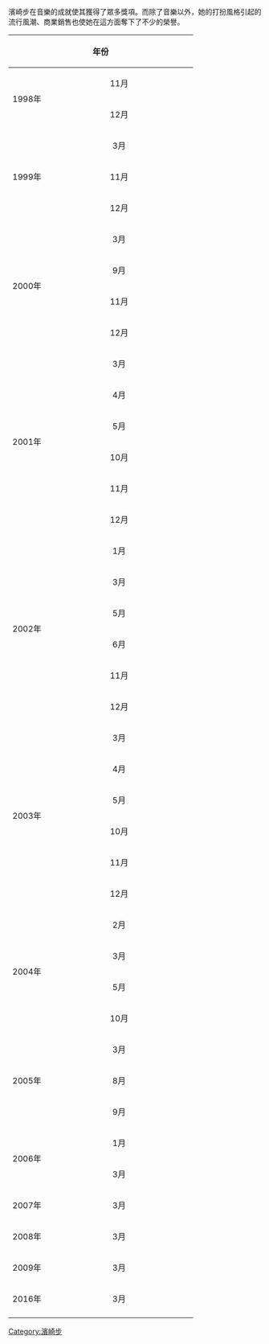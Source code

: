 濱崎步在音樂的成就使其獲得了眾多獎項。而除了音樂以外，她的打扮風格引起的流行風潮、商業銷售也使她在這方面奪下了不少的榮譽。
{| class="wikitable"
! colspan=2 width=20% | 年份
! width="800" | 奖项
|-
| rowspan=4 align="center"|1998年
| rowspan=2 align="center"| 11月
| bgcolor="#F2F2F2" | 日本有线大奖
|-
|
* 新人奖
|-
| rowspan=2 align="center"| 12月
| bgcolor="#F2F2F2" | 大阪有线大奖
|-
|
* 新人奖
|-
| rowspan=12 align="center"| 1999年
| rowspan=4 align="center"| 3月
| bgcolor="#F2F2F2" | 第13届日本金唱片大奖
|-
|
* 年度新人（1998）
* 金单曲—Depend on you
* 年度流行专辑（1998）-- A Song for XX“给XX之歌”
* 双白金专辑—给XX之歌
|-
| bgcolor="#F2F2F2" | HEY!HEY!HEY!音乐大奖III
|-
|
* 最优秀一人奖
|-
| rowspan=2 align="center"| 11月
| bgcolor="#F2F2F2" | 第32届全日本有线放送大奖
|-
|
* 黄金点播奖—Boys&Girls
* 读卖电视台特别奖—Boys&Girls
|-
| rowspan=6 align="center"| 12月
| bgcolor="#F2F2F2" | 第32届日本有线大奖
|-
|
* 有线音乐优秀奖—Boys&Girls
|-
| bgcolor="#F2F2F2" | 第二届音番大奖
|-
|
* 番查员特别奖
|-
| bgcolor="#F2F2F2" | 第41届[[日本唱片大奖|日本唱片大奖]]
|-
|
* 优秀作品奖—Boys&Girls
* 最佳作品奖—给XX之歌
|-
| rowspan=20 align="center"| 2000年
| rowspan=4 align="center"| 3月
| bgcolor="#F2F2F2" | 第14届日本金唱片大奖
|-
|
* 年度单曲—A
* 年度流行专辑—LOVEppears“爱现”
|-
| bgcolor="#F2F2F2" | HEY!HEY!HEY!音乐大奖IV
|-
|
* 纪念滨小姐奖
|-
| rowspan=2 align="center"| 9月
| bgcolor="#F2F2F2" | 2000年最佳牛仔裤穿著人士
|-
|
* 女性部门冠军
|-
| rowspan=2 align="center"| 11月
| bgcolor="#F2F2F2" | 第33届全日本有线放送大奖
|-
|
* 最优秀作品奖—SEASONS“四季”
* 金奖—四季
|-
| rowspan=12 align="center"| 12月
| bgcolor="#F2F2F2" | 2000年艺能界
|-
|
* 指甲艺术皇后
|-
| bgcolor="#F2F2F2" | 第29届女性部门
|-
|
* 最佳穿著人士奖
|-
| bgcolor="#F2F2F2" | 2000年畅销商品一览表
|-
|
* 特等功臣奖
|-
| bgcolor="#F2F2F2" | 第33届日本有线大奖
|-
|
* 最多点播歌手奖—四季
* 有线音乐优秀奖—四季
|-
| bgcolor="#F2F2F2" | 第33届日本唱片销售大奖
|-
|
* 2000年日本最畅销的歌手
** 年间（99/12/06～00/11/02）累计销售
*** 单曲：394万张（共计50亿3000万日元）
*** 专辑：546万张（共计167亿3000万日元）
*** 总额：217亿6000万日元
* 作词家部门第二位
|-
| bgcolor="#F2F2F2" | 第42届日本唱片大奖
|-
|
* 优秀作品奖—四季
* 作词奖—四季
* 专辑大奖—Duty“以声作责”
|-
| rowspan=28 align="center"|2001年
| rowspan=6 align="center"| 3月
| bgcolor="#F2F2F2" | 第15届日本金唱片大奖
|-
|
* 年度单曲—四季
* 年度单曲—M
* 年度流行专辑—以声作则
* 年度艺人（2000）
|-
| bgcolor="#F2F2F2" | 芭比大奖2001
|-
|
* Miss芭比
|-
| bgcolor="#F2F2F2" | 2001[[世界音乐奖|世界音乐奖]]
|-
|
* 世界最畅销亚洲歌手奖
|-
| rowspan=2 align="center"| 4月
| bgcolor="#F2F2F2" | HEY!HEY!HEY!音乐大奖V
|-
|
* 快来比赛奖
|-
| rowspan=6 align="center"| 5月
| bgcolor="#F2F2F2" | 2001年JASRAC奖
|-
|
* 银奖—四季
|-
| bgcolor="#F2F2F2" | 2001宝嘉丽梦幻奖
|-
|
* 宝嘉丽颁发给拥有「永远的梦」，并努力去实现，给世人带来很多梦想的个人和团体的「BVLGARI Brilliant Dreams Award 」
|-
| bgcolor="#F2F2F2" | 2001世界音乐大奖
|-
|
* 亚洲最畅销歌手
|-
| rowspan=4 align="center"| 10月
| bgcolor="#F2F2F2" | 2001最佳牛仔裤穿著人士
|-
|
* 女性部门冠军
|-
| bgcolor="#F2F2F2" |第14届日本最适合佩带眼镜人士
|-
|
* 太阳眼镜部门冠军
|-
| rowspan=4 align="center"| 11月
| bgcolor="#F2F2F2" | 2001全日本点播大奖
|-
|
* 点播大奖-大奖（连续2年获奖）
* 金奖
|-
| bgcolor="#F2F2F2" | 2001艺人部门
|-
|
* 美指皇后（连续2年获奖）
|-
| rowspan=6 align="center"| 12月
| bgcolor="#F2F2F2" | 第34届日本有线大奖
|-
|
* 有线音乐优秀奖
* 最多点播歌手奖
* 大奖
|-
| bgcolor="#F2F2F2" | 第34届日本唱片销售大奖
|-
|
* 艺人销售部门大奖
** 连续2年获奖。年间累计销售：
*** 单曲：533万张（共计66亿7000万日元）
*** 专辑：583万张（共计177亿1000万日元）
*** 总计：243亿8000万日元。
* 单曲部门大奖
* 专辑部门大奖
* 单曲监製人部门大奖
* 专辑监製人部门大奖
|-
| bgcolor="#F2F2F2" | 第43届日本唱片大奖
|-
|
* 最高荣誉大奖—Dearest“最爱”
|-
| rowspan=24 align="center"|2002年
| rowspan=2 align="center"| 1月
| bgcolor="#F2F2F2" | 2002MTV亚洲大奖
|-
|
* 最佳女歌手音乐录像带
* 最具影响力东洋艺人
|-
| rowspan=4 align="center"| 3月
| bgcolor="#F2F2F2" | 2002世界音乐奖
|-
|
* 世界最畅销亚洲歌手奖（连续2年获奖）
|-
| bgcolor="#F2F2F2" | 第16届日本金唱片大奖
|-
|
* 年度流行专辑（2001）-- A BEST“A精选”
* 年度流行专辑（2001）-- I am...“唯我是问…”
* 年度艺人（2001）（连续2年获奖）
|-
| rowspan=2 align="center"| 5月
| bgcolor="#F2F2F2" | 日本MTV录影带大奖'02
|-
|
* 最佳女艺人奖
|-
| rowspan=2 align="center"| 6月
| bgcolor="#F2F2F2" | 第13届国际流行音乐大奖
|-
|
* 全年最受欢迎日本女歌手
|-
| rowspan=8 align="center"| 11月
| bgcolor="#F2F2F2" | 2002年全日本点播大奖
|-
|
* 点播大奖-大奖（连续3年获奖）
|-
| bgcolor="#F2F2F2" | 2001艺人部门
|-
|
* 美指皇后（连续3年获奖，得到免比賽的榮耀，在日文稱作進入"殿堂"）
|-
| bgcolor="#F2F2F2" | 第44届日本唱片大奖
|-
|
* 金奖—Voyage“旅途”
|-
| bgcolor="#F2F2F2" | 第35届日本唱片销售大奖
|-
|
* 单曲部门大奖（连续2年获奖）
|-
| rowspan=6 align="center"| 12月
| bgcolor="#F2F2F2" | 年间CM好感度
|-
|
* TVCM好感度第一位
* 女性好感度第二位
|-
| bgcolor="#F2F2F2" | 第35届日本有线大奖
|-
|
* 最多点播歌手奖（连续3年获奖）
* 大奖（连续2年获奖）
* 有限音乐优秀奖
|-
| bgcolor="#F2F2F2" | 第44届日本唱片大奖
|-
|
* 最高荣誉大奖—旅途（连续2年获奖）
|-
| rowspan=20 align="center"|2003年
| rowspan=2 align="center"| 3月
| bgcolor="#F2F2F2" | 第17届日本金唱片大奖
|-
|
* 年度单曲（2002）-- H
* 年度单曲（2002）-- Voyage“旅途”
* 年度单曲（2002）-- Free & Easy“自由自在”
* 年度流行专辑（2002）-- Rainbow“缤纷彩虹”
|-
| rowspan=4 align="center"| 4月
| bgcolor="#F2F2F2" | 日本格莱美大奖
|-
|
* 女艺人奖
|-
| bgcolor="#F2F2F2" | 台湾第一届G-MUSIC风云榜
|-
|
* 最佳白金日系女歌手
|-
| rowspan=2 align="center"| 5月
| bgcolor="#F2F2F2" | 第14届国际流行音乐大奖
|-
|
* 日本最佳歌曲奖（银奖）-- REAL ME“真自我”
* 日本最佳女艺人奖（金奖）
|-
| rowspan=4 align="center"| 10月
| bgcolor="#F2F2F2" | 2003世界音乐奖
|-
|
* 最佳日本流行歌手奖
|-
| bgcolor="#F2F2F2" | 2003最佳牛仔裤穿着人士
|-
|
* 女性部门冠军
|-
| rowspan=2 align="center"| 11月
| bgcolor="#F2F2F2" | 第三十六届全日本有线放送大奖
|-
|
* 有线音乐优秀奖（连续4年获奖）
|-
| rowspan=6 align="center"| 12月
| bgcolor="#F2F2F2" | 年间CM好感度
|-
|
* 女性好感度第一位
|-
| bgcolor="#F2F2F2" | 第36届日本唱片销售大奖
|-
|
* 艺人销售部门大奖
** 单曲，专辑，DVD总计销售418万张以上，总计118亿日元
|-
| bgcolor="#F2F2F2" | 第45届日本唱片大奖
|-
|
* 最高荣誉大奖—No way to say“难以言喻”（连续3年获奖）
* 金奖
|-
| rowspan=8 align="center"|2004年
| rowspan=2 align="center"| 2月
| bgcolor="#F2F2F2" | 台北HITO流行音乐奖
|-
|
* 年度HITO日亚歌曲（2003）-- REAL ME
|-
| rowspan=2 align="center"| 3月
| bgcolor="#F2F2F2" | 第18届日本金唱片大奖
|-
|
* 年度歌手（2003）
* 年度单曲（&）
* 年度流行专辑（2003）-- A BALLADS“A 抒情精选”
* 年度流行专辑（2003）-- Memorial address“忆在步言中”
* 年度音乐录像（2003）-- ayumi hamasaki COMPLETE LIVE BOX A“巡迴演唱會 DVD盒裝完全版 A”
|-
| rowspan=2 align="center"| 5月
| bgcolor="#F2F2F2" | 日本MTV录影带大奖'04
|-
|
* 最佳现场表演奖
* 最佳流行音乐录影带—No way to say
* 最佳女歌手音乐录影带—Because of You
|-
| rowspan=2 align="center"| 10月
| bgcolor="#F2F2F2" | 2004最佳牛仔裤穿着人士
|-
|
* 女性部门冠军（连续4年获奖）
|-
| rowspan=6 align="center"|2005年
| rowspan=2 align="center"| 3月
| bgcolor="#F2F2F2" | 第19屆日本金唱片大獎
|-
|
* 年度歌曲（Moments）「剎那」
* 年度歌曲（INSPIRE）「刺激」
* 年度流行專輯（2004）-- MY STORY「私物語」
* 年度音樂錄像（2004）-- A museum ~30th single collection live~「A museum ~出道30張單曲紀念演唱會~」
|-
| rowspan=2 align="center"| 8月
| bgcolor="#F2F2F2" | 2005世界音乐奖
|-
|
* 日本最高销量艺人奖
|-
| rowspan=2 align="center"| 9月
| bgcolor="#F2F2F2" | 2005最佳牛仔裤穿着人士
|-
|
* 女性部门冠军（连续5年获奖，得到免比賽的榮耀，在日文稱作進入"殿堂"，與木村拓哉、草剪剛一樣，為女性第一人。）
|-
| rowspan=4 align="center"|2006年
| rowspan=2 align="center"| 1月
| bgcolor="#F2F2F2" | 台北HITO流行音乐奖
|-
|
* 年度HITO日亚歌曲（2005）-- my name's WOMEN
|-
| rowspan=2 align="center"| 3月
| bgcolor="#F2F2F2" | IFPI香港唱片销量大奖
|-
|
* 最畅销日语唱片—MY STORY“私物语”
|-
| rowspan=2 align="center"|2007年
| rowspan=2 align="center"| 3月
| bgcolor="#F2F2F2" | 第21屆日本金唱片大獎
|-
|
* 年度十大專輯（2006）-- (miss)understood「(步)解」
* 年度十大專輯（2006）-- Secret「步姬密」
|-
| rowspan=2 align="center"|2008年
| rowspan=2 align="center"| 3月
| bgcolor="#F2F2F2" | 第22屆日本金唱片大獎
|-
|
* 年度十大專輯（2007）-- A BEST 2 -WHITE-「A精選 2 -WHITE-」
* 年度十大專輯（2007）-- A BEST 2 -BLACK-「A精選 2 -BLACK-」
|-
| rowspan=2 align="center"|2009年
| rowspan=2 align="center"| 3月
| bgcolor="#F2F2F2" | 第23屆日本金唱片大獎
|-
|
* 年度十大專輯（2008）-- A COMPLETE ~ALL SINGLES~ 「A單曲紀10極精選」
|-
| rowspan=2 align="center"|2016年
| rowspan=2 align="center"| 3月
| bgcolor="#F2F2F2" | 第二十届[[全球華語榜中榜|全球華語榜中榜]]
|-
|
* 亞洲影響力最受歡迎日本藝人 提名
|-
|}

{{濱崎步}}

[[Category:濱崎步|Category:濱崎步]]